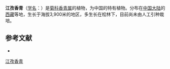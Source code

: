 {{Speciesbox
| name = 江孜香青
| status = 
| status_system = 
| image =
| genus = Anaphalis
| species = desertii
| authority = Drumm.
}}

'''江孜香青'''（[[学名|学名]]：{{lang|la|''Anaphalis desertii''}}）是[[菊科|菊科]][[香青属|香青属]]的植物，为中国的特有植物。分布在[[中国大陆|中国大陆]]的[[西藏|西藏]]等地，生长于海拔3,900米的地区，多生长在桧林下，目前尚未由人工引种栽培。

== 参考文献 ==
<div class="references-small">
* {{cite web| url =http://www.bioinfo.cn/db05/KmzwSpecies.php?action=view&id=3981| title =江孜香青| work =《中国高等植物数据库全库》| publisher =中国科学院微生物研究所| author =昆明植物研究所| accessdate =2009-02-24| deadurl =yes| archiveurl =https://web.archive.org/web/20160305063022/http://www.bioinfo.cn/db05/KmzwSpecies.php?action=view&id=3981| archivedate =2016-03-05}}
</div>
{{Taxonbar|from=Q11134199}}

[[Category:香青属|江孜香青]]


{{植物小作品}}